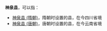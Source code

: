 '''神泉县'''，可以指：

*[[神泉县_(隋朝)|神泉县 (隋朝)]]，隋朝时设置的县，在今四川省境
*[[神泉县_(唐朝)|神泉县 (唐朝)]]，唐朝时设置的县，在今云南省境

{{Disambig|S|Cat=三字中国县名消歧义}}